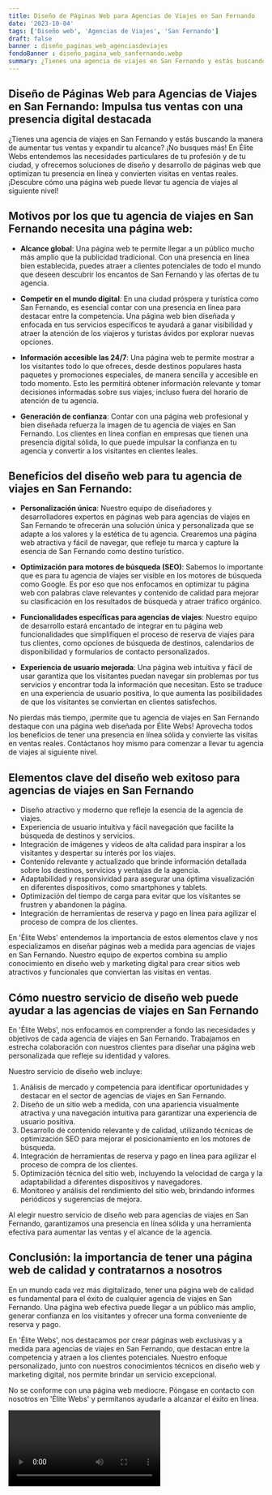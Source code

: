 ```yaml
---
title: Diseño de Páginas Web para Agencias de Viajes en San Fernando
date: '2023-10-04'
tags: ['Diseño web', 'Agencias de Viajes', 'San Fernando']
draft: false
banner : diseño_paginas_web_agenciasdeviajes
fondoBanner : diseño_pagina_web_sanfernando.webp
summary: ¿Tienes una agencia de viajes en San Fernando y estás buscando la manera de aumentar tus ventas y expandir tu alcance? ¡No busques más! En Élite Webs entendemos las necesidades particulares de tu profesión y de tu ciudad, y ofrecemos soluciones de diseño y desarrollo de páginas web que optimizan tu presencia en línea y convierten visitas en ventas reales. ¡Descubre cómo una página web puede llevar tu agencia de viajes al siguiente nivel!
---
```


## **Diseño de Páginas Web para Agencias de Viajes en San Fernando: Impulsa tus ventas con una presencia digital destacada**


¿Tienes una agencia de viajes en San Fernando y estás buscando la manera de aumentar tus ventas y expandir tu alcance? ¡No busques más! En Élite Webs entendemos las necesidades particulares de tu profesión y de tu ciudad, y ofrecemos soluciones de diseño y desarrollo de páginas web que optimizan tu presencia en línea y convierten visitas en ventas reales. ¡Descubre cómo una página web puede llevar tu agencia de viajes al siguiente nivel!

## **Motivos por los que tu agencia de viajes en San Fernando necesita una página web:**

- **Alcance global**: Una página web te permite llegar a un público mucho más amplio que la publicidad tradicional. Con una presencia en línea bien establecida, puedes atraer a clientes potenciales de todo el mundo que deseen descubrir los encantos de San Fernando y las ofertas de tu agencia.

- **Competir en el mundo digital**: En una ciudad próspera y turística como San Fernando, es esencial contar con una presencia en línea para destacar entre la competencia. Una página web bien diseñada y enfocada en tus servicios específicos te ayudará a ganar visibilidad y atraer la atención de los viajeros y turistas ávidos por explorar nuevas opciones.

- **Información accesible las 24/7**: Una página web te permite mostrar a los visitantes todo lo que ofreces, desde destinos populares hasta paquetes y promociones especiales, de manera sencilla y accesible en todo momento. Esto les permitirá obtener información relevante y tomar decisiones informadas sobre sus viajes, incluso fuera del horario de atención de tu agencia.

- **Generación de confianza**: Contar con una página web profesional y bien diseñada refuerza la imagen de tu agencia de viajes en San Fernando. Los clientes en línea confían en empresas que tienen una presencia digital sólida, lo que puede impulsar la confianza en tu agencia y convertir a los visitantes en clientes leales.

## **Beneficios del diseño web para tu agencia de viajes en San Fernando:**

- **Personalización única**: Nuestro equipo de diseñadores y desarrolladores expertos en páginas web para agencias de viajes en San Fernando te ofrecerán una solución única y personalizada que se adapte a los valores y la estética de tu agencia. Crearemos una página web atractiva y fácil de navegar, que refleje tu marca y capture la esencia de San Fernando como destino turístico.

- **Optimización para motores de búsqueda (SEO)**: Sabemos lo importante que es para tu agencia de viajes ser visible en los motores de búsqueda como Google. Es por eso que nos enfocamos en optimizar tu página web con palabras clave relevantes y contenido de calidad para mejorar su clasificación en los resultados de búsqueda y atraer tráfico orgánico.

- **Funcionalidades específicas para agencias de viajes**: Nuestro equipo de desarrollo estará encantado de integrar en tu página web funcionalidades que simplifiquen el proceso de reserva de viajes para tus clientes, como opciones de búsqueda de destinos, calendarios de disponibilidad y formularios de contacto personalizados.

- **Experiencia de usuario mejorada**: Una página web intuitiva y fácil de usar garantiza que los visitantes puedan navegar sin problemas por tus servicios y encontrar toda la información que necesitan. Esto se traduce en una experiencia de usuario positiva, lo que aumenta las posibilidades de que los visitantes se conviertan en clientes satisfechos.

No pierdas más tiempo, ¡permite que tu agencia de viajes en San Fernando destaque con una página web diseñada por Élite Webs! Aprovecha todos los beneficios de tener una presencia en línea sólida y convierte las visitas en ventas reales. Contáctanos hoy mismo para comenzar a llevar tu agencia de viajes al siguiente nivel.

<GifSeo />

<Cta />

## Elementos clave del diseño web exitoso para agencias de viajes en San Fernando

- Diseño atractivo y moderno que refleje la esencia de la agencia de viajes.
- Experiencia de usuario intuitiva y fácil navegación que facilite la búsqueda de destinos y servicios.
- Integración de imágenes y videos de alta calidad para inspirar a los visitantes y despertar su interés por los viajes.
- Contenido relevante y actualizado que brinde información detallada sobre los destinos, servicios y ventajas de la agencia.
- Adaptabilidad y responsividad para asegurar una óptima visualización en diferentes dispositivos, como smartphones y tablets.
- Optimización del tiempo de carga para evitar que los visitantes se frustren y abandonen la página.
- Integración de herramientas de reserva y pago en línea para agilizar el proceso de compra de los clientes.

En 'Élite Webs' entendemos la importancia de estos elementos clave y nos especializamos en diseñar páginas web a medida para agencias de viajes en San Fernando. Nuestro equipo de expertos combina su amplio conocimiento en diseño web y marketing digital para crear sitios web atractivos y funcionales que conviertan las visitas en ventas.

## Cómo nuestro servicio de diseño web puede ayudar a las agencias de viajes en San Fernando

En 'Élite Webs', nos enfocamos en comprender a fondo las necesidades y objetivos de cada agencia de viajes en San Fernando. Trabajamos en estrecha colaboración con nuestros clientes para diseñar una página web personalizada que refleje su identidad y valores.

Nuestro servicio de diseño web incluye:

1. Análisis de mercado y competencia para identificar oportunidades y destacar en el sector de agencias de viajes en San Fernando.
2. Diseño de un sitio web a medida, con una apariencia visualmente atractiva y una navegación intuitiva para garantizar una experiencia de usuario positiva.
3. Desarrollo de contenido relevante y de calidad, utilizando técnicas de optimización SEO para mejorar el posicionamiento en los motores de búsqueda.
4. Integración de herramientas de reserva y pago en línea para agilizar el proceso de compra de los clientes.
5. Optimización técnica del sitio web, incluyendo la velocidad de carga y la adaptabilidad a diferentes dispositivos y navegadores.
6. Monitoreo y análisis del rendimiento del sitio web, brindando informes periódicos y sugerencias de mejora.

Al elegir nuestro servicio de diseño web para agencias de viajes en San Fernando, garantizamos una presencia en línea sólida y una herramienta efectiva para aumentar las ventas y el alcance de la agencia.

## Conclusión: la importancia de tener una página web de calidad y contratarnos a nosotros

En un mundo cada vez más digitalizado, tener una página web de calidad es fundamental para el éxito de cualquier agencia de viajes en San Fernando. Una página web efectiva puede llegar a un público más amplio, generar confianza en los visitantes y ofrecer una forma conveniente de reserva y pago.

En 'Élite Webs', nos destacamos por crear páginas web exclusivas y a medida para agencias de viajes en San Fernando, que destacan entre la competencia y atraen a los clientes potenciales. Nuestro enfoque personalizado, junto con nuestros conocimientos técnicos en diseño web y marketing digital, nos permite brindar un servicio excepcional.

No se conforme con una página web mediocre. Póngase en contacto con nosotros en 'Élite Webs' y permítanos ayudarle a alcanzar el éxito en línea.

<Video />

<CtaBot job='Agencias de Viajes' city='San Fernando'/>

<Gmaps query='San Fernando+españa+maps' />